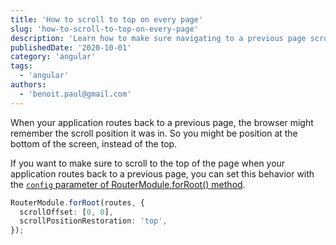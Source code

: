 ```yaml
---
title: 'How to scroll to top on every page'
slug: 'how-to-scroll-to-top-on-every-page'
description: 'Learn how to make sure navigating to a previous page scrolls to the top of the page, in Angular'
publishedDate: '2020-10-01'
category: 'angular'
tags:
  - 'angular'
authors:
  - 'benoit.paul@gmail.com'
---
```


When your application routes back to a previous page, the browser might remember the scroll position it was in. So you might be position at the bottom of the screen, instead of the top.

If you want to make sure to scroll to the top of the page when your application routes back to a previous page, you can set this behavior with the [`config` parameter of RouterModule.forRoot() method](https://angular.io/api/router/ExtraOptions).

```typescript
RouterModule.forRoot(routes, {
  scrollOffset: [0, 0],
  scrollPositionRestoration: 'top',
});
```
